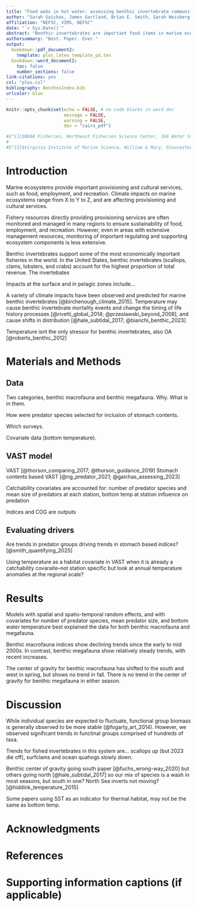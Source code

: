```yaml
---
title: "Food webs in hot water: assessing benthic invertebrate community trends in a rapidly warming continental shelf ecosystem"
author: "Sarah Gaichas, James Gartland, Brian E. Smith, Sarah Weisberg, Sean Lucey..."
affiliation: "NEFSC, VIMS, NEFSC"
date: "`r Sys.Date()`"
abstract: "Benthic invertebrates are important food items in marine ecosystems, but populatons of non-commercial species are rarely monitored. We developed indices of benthic invertebrate abundance for use in ecosystem modeling, reporting, and risk assessment applications using VAST models based on fish stomach contents. The resulting indices are way better than the nothing we had before."
authorsummary: "Best. Paper. Ever."
output: 
  bookdown::pdf_document2:
    template: plos_latex_template_pd.tex
  bookdown::word_document2:
    toc: false
    number_sections: false
link-citations: yes
csl: "plos.csl"
bibliography: BenthosIndex.bib
urlcolor: blue    
---
```


```r
knitr::opts_chunk$set(echo = FALSE, # no code blocks in word doc
                      message = FALSE,
                      warning = FALSE,
                      dev = "cairo_pdf")

#$^{1}$NOAA Fisheries, Northeast Fisheries Science Center, 166 Water St., Woods Hole MA, USA.  
#
#$^{2}$Virginia Institute of Marine Science, William & Mary, Gloucester Point, VA, USA. 
```

# Introduction

Marine ecosystems provide important provisioning and cultural services, such as food, employment, and recreation. Climate impacts on marine ecosystems range from X to Y to Z, and are affecting provisioning and cultural services. 

Fishery resources directly providing provisioning services are often monitored and managed in many regions to ensure sustainability of food, employment, and recreation. However, even in areas with extensive management resources, monitoring of important regulating and supporting ecosystem components is less extensive. 

Benthic invertebrates support some of the most economically important fisheries in the world. In the United States, benthic invertebrates (scallops, clams, lobsters, and crabs) account for the highest proportion of total revenue. The invertebates

Impacts at the surface and in pelagic zones include...

A variety of climate impacts have been observed and predicted for marine benthic invertebrates [@birchenough_climate_2015]. Temperature may cause benthic invertebrate mortality events and change the timing of life history processes [@rivetti_global_2014; @przeslawski_beyond_2008], and cause shifts in distribution [@hale_subtidal_2017; @bianchi_benthic_2023]

Temperature isnt the only stressor for benthic invertebrates, also OA [@roberts_benthic_2012]


# Materials and Methods

## Data 

Two categories, benthic macrofauna and benthic megafauna. Why. What is in them. 

How were predator species selected for inclusion of stomach contents.

Which surveys.

Covariate data (bottom temperature). 

## VAST model

VAST [@thorson_comparing_2017; @thorson_guidance_2019] 
Stomach contents based VAST [@ng_predator_2021; @gaichas_assessing_2023]

Catchability covariates are accounted for: number of predator species and mean size of predators at each station, bottom temp at station influence on predation

Indices and COG are outputs

## Evaluating drivers

Are trends in predator groups driving trends in stomach based indices? [@smith_quantifying_2025]

Using temperature as a habitat covariate in VAST when it is already a catchability covaraite--not station specific but look at annual temperature anomalies at the regional scale?



# Results

Models with spatial and spatio-temporal random effects, and with covariates for number of predator species, mean predator size, and bottom water temperature best explained the data for both benthic macrofauna and megafauna.

Benthic macrofauna indices show declining trends since the early to mid 2000s. In contrast, benthic megafauna show relatively steady trends, with recent increases.

The center of gravity for benthic macrofauna has shifted to the south and west in spring, but shows no trend in fall. There is no trend in the center of gravity for benthic megafauna in either season.

# Discussion

While individual species are expected to fluctuate, functional group biomass is generally observed to be more stable (@fogarty_art_2014). However, we observed significant trends in functinal groups comprised of hundreds of taxa. 

Trends for fished invertebrates in this system are... scallops up (but 2023 die off), surfclams and ocean quahogs slowly down. 

Benthic center of gravity going south paper [@fuchs_wrong-way_2020] but others going north [@hale_subtidal_2017] so our mix of species is a wash in most seasons, but south in one? North Sea inverts not moving? [@hiddink_temperature_2015]

Some papers using SST as an indicator for thermal habitat, may not be the same as bottom temp.



# Acknowledgments


\nolinenumbers

# References

<div id="refs"></div>

# Supporting information captions (if applicable)


